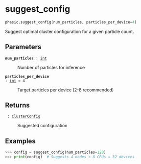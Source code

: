 # suggest_config { #phasic.suggest_config }

```python
phasic.suggest_config(num_particles, particles_per_device=4)
```

Suggest optimal cluster configuration for a given particle count.

## Parameters {.doc-section .doc-section-parameters}

<code>[**num_particles**]{.parameter-name} [:]{.parameter-annotation-sep} [[int](`int`)]{.parameter-annotation}</code>

:   Number of particles for inference

<code>[**particles_per_device**]{.parameter-name} [:]{.parameter-annotation-sep} [[int](`int`)]{.parameter-annotation} [ = ]{.parameter-default-sep} [4]{.parameter-default}</code>

:   Target particles per device (2-8 recommended)

## Returns {.doc-section .doc-section-returns}

<code>[]{.parameter-name} [:]{.parameter-annotation-sep} [[ClusterConfig](`phasic.cluster_configs.ClusterConfig`)]{.parameter-annotation}</code>

:   Suggested configuration

## Examples {.doc-section .doc-section-examples}

```python
>>> config = suggest_config(num_particles=128)
>>> print(config)  # Suggests 4 nodes × 8 CPUs = 32 devices
```